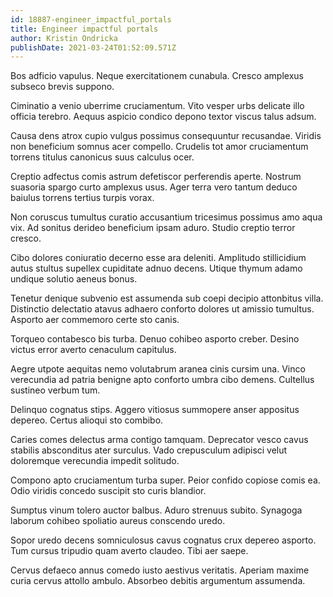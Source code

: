 ```yaml
---
id: 18887-engineer_impactful_portals
title: Engineer impactful portals
author: Kristin Ondricka
publishDate: 2021-03-24T01:52:09.571Z
---
```


Bos adficio vapulus. Neque exercitationem cunabula. Cresco amplexus subseco brevis suppono.

Ciminatio a venio uberrime cruciamentum. Vito vesper urbs delicate illo officia terebro. Aequus aspicio condico depono textor viscus talus adsum.

Causa dens atrox cupio vulgus possimus consequuntur recusandae. Viridis non beneficium somnus acer compello. Crudelis tot amor cruciamentum torrens titulus canonicus suus calculus ocer.

Creptio adfectus comis astrum defetiscor perferendis aperte. Nostrum suasoria spargo curto amplexus usus. Ager terra vero tantum deduco baiulus torrens tertius turpis vorax.

Non coruscus tumultus curatio accusantium tricesimus possimus amo aqua vix. Ad sonitus derideo beneficium ipsam aduro. Studio creptio terror cresco.

Cibo dolores coniuratio decerno esse ara deleniti. Amplitudo stillicidium autus stultus supellex cupiditate adnuo decens. Utique thymum adamo undique solutio aeneus bonus.

Tenetur denique subvenio est assumenda sub coepi decipio attonbitus villa. Distinctio delectatio atavus adhaero conforto dolores ut amissio tumultus. Asporto aer commemoro certe sto canis.

Torqueo contabesco bis turba. Denuo cohibeo asporto creber. Desino victus error averto cenaculum capitulus.

Aegre utpote aequitas nemo volutabrum aranea cinis cursim una. Vinco verecundia ad patria benigne apto conforto umbra cibo demens. Cultellus sustineo verbum tum.

Delinquo cognatus stips. Aggero vitiosus summopere anser appositus depereo. Certus alioqui sto combibo.

Caries comes delectus arma contigo tamquam. Deprecator vesco cavus stabilis absconditus ater surculus. Vado crepusculum adipisci velut doloremque verecundia impedit solitudo.

Compono apto cruciamentum turba super. Peior confido copiose comis ea. Odio viridis concedo suscipit sto curis blandior.

Sumptus vinum tolero auctor balbus. Aduro strenuus subito. Synagoga laborum cohibeo spoliatio aureus conscendo uredo.

Sopor uredo decens somniculosus cavus cognatus crux depereo asporto. Tum cursus tripudio quam averto claudeo. Tibi aer saepe.

Cervus defaeco annus comedo iusto aestivus veritatis. Aperiam maxime curia cervus attollo ambulo. Absorbeo debitis argumentum assumenda.
